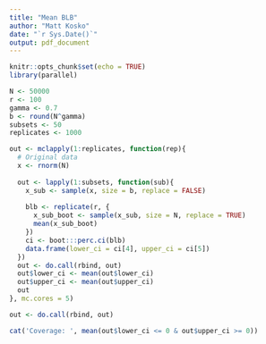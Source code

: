 ```yaml
---
title: "Mean BLB"
author: "Matt Kosko"
date: "`r Sys.Date()`"
output: pdf_document
---
```


```r
knitr::opts_chunk$set(echo = TRUE)
library(parallel)
```

```r
N <- 50000
r <- 100
gamma <- 0.7
b <- round(N^gamma)
subsets <- 50
replicates <- 1000

out <- mclapply(1:replicates, function(rep){
  # Original data
  x <- rnorm(N)
  
  out <- lapply(1:subsets, function(sub){
    x_sub <- sample(x, size = b, replace = FALSE)
    
    blb <- replicate(r, {
      x_sub_boot <- sample(x_sub, size = N, replace = TRUE)
      mean(x_sub_boot)
    })
    ci <- boot:::perc.ci(blb)
    data.frame(lower_ci = ci[4], upper_ci = ci[5])
  })
  out <- do.call(rbind, out)
  out$lower_ci <- mean(out$lower_ci)
  out$upper_ci <- mean(out$upper_ci)
  out
}, mc.cores = 5)

out <- do.call(rbind, out)

cat('Coverage: ', mean(out$lower_ci <= 0 & out$upper_ci >= 0))
```
